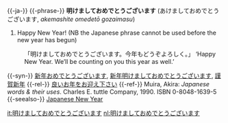 {{-ja-}}
{{-phrase-}}
'''明けましておめでとうございます''' (あけましておめでとうございます, ''akemashite omedetō gozaimasu'')
# Happy New Year! (NB the Japanese phrase cannot be used before the new year has begun)
:「明けましておめでとうございます。今年もどうぞよろしく。」 ‘Happy New Year. We’ll be counting on you this year as well.’
{{-syn-}}
[[新年おめでとうございます]], [[新年明けましておめでとうございます]], [[謹賀新年]]
{{-rel-}}
[[良いお年をお迎え下さい]]
{{-ref-}}
Muira, Akira: ''Japanese words & their uses''. Charles E. tuttle Company, 1990. ISBN 0-8048-1639-5
{{-seealso-}}
[[w:en:Japanese_New_Year| Japanese New Year]]

[[it:明けましておめでとうございます]]
[[nl:明けましておめでとうございます]]